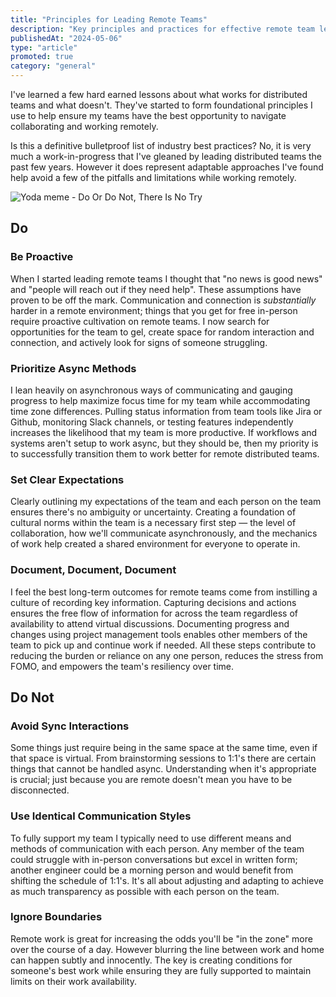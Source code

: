 ```yaml
---
title: "Principles for Leading Remote Teams"
description: "Key principles and practices for effective remote team leadership"
publishedAt: "2024-05-06"
type: "article"
promoted: true
category: "general"
---
```


I've learned a few hard earned lessons about what works for distributed teams and what doesn't. They've started to form foundational principles I use to help ensure my teams have the best opportunity to navigate collaborating and working remotely.

Is this a definitive bulletproof list of industry best practices? No, it is very much a work-in-progress that I've gleaned by leading distributed teams the past few years. However it does represent adaptable approaches I've found help avoid a few of the pitfalls and limitations while working remotely.

<div className="mb-4 flex justify-center">
    <Image
        src="/images/do-or-do-not.jpg"
        alt="Yoda meme - Do Or Do Not, There Is No Try"
        width={600}
        height={300}
    />
</div>

## Do

### Be Proactive

When I started leading remote teams I thought that "no news is good news" and "people will reach out if they need help". These assumptions have proven to be off the mark. Communication and connection is _substantially_ harder in a remote environment; things that you get for free in-person require proactive cultivation on remote teams. I now search for opportunities for the team to gel, create space for random interaction and connection, and actively look for signs of someone struggling.

### Prioritize Async Methods

I lean heavily on asynchronous ways of communicating and gauging progress to help maximize focus time for my team while accommodating time zone differences. Pulling status information from team tools like Jira or Github, monitoring Slack channels, or testing features independently increases the likelihood that my team is more productive. If workflows and systems aren't setup to work async, but they should be, then my priority is to successfully transition them to work better for remote distributed teams.

### Set Clear Expectations

Clearly outlining my expectations of the team and each person on the team ensures there's no ambiguity or uncertainty. Creating a foundation of cultural norms within the team is a necessary first step — the level of collaboration, how we'll communicate asynchronously, and the mechanics of work help created a shared environment for everyone to operate in.

### Document, Document, Document

I feel the best long-term outcomes for remote teams come from instilling a culture of recording key information. Capturing decisions and actions ensures the free flow of information for across the team regardless of availability to attend virtual discussions. Documenting progress and changes using project management tools enables other members of the team to pick up and continue work if needed. All these steps contribute to reducing the burden or reliance on any one person, reduces the stress from FOMO, and empowers the team's resiliency over time.

## Do Not

### Avoid Sync Interactions

Some things just require being in the same space at the same time, even if that space is virtual. From brainstorming sessions to 1:1's there are certain things that cannot be handled async. Understanding when it's appropriate is crucial; just because you are remote doesn't mean you have to be disconnected.

### Use Identical Communication Styles

To fully support my team I typically need to use different means and methods of communication with each person. Any member of the team could struggle with in-person conversations but excel in written form; another engineer could be a morning person and would benefit from shifting the schedule of 1:1's. It's all about adjusting and adapting to achieve as much transparency as possible with each person on the team.

### Ignore Boundaries

Remote work is great for increasing the odds you'll be "in the zone" more over the course of a day. However blurring the line between work and home can happen subtly and innocently. The key is creating conditions for someone's best work while ensuring they are fully supported to maintain limits on their work availability.
